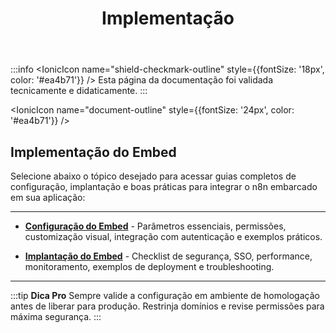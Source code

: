 ﻿---
sidebar_position: 2
title: Implementação
description: Guia de implementação do sistema de embed do n8n
keywords: [n8n, embed, implementação, configuração, integração]
---


:::info
<IonicIcon name="shield-checkmark-outline" style={{fontSize: '18px', color: '#ea4b71'}} />
Esta página da documentação foi validada tecnicamente e didaticamente.
:::

<IonicIcon name="document-outline" style={{fontSize: '24px', color: '#ea4b71'}} />

## Implementação do Embed

Selecione abaixo o tópico desejado para acessar guias completos de configuração, implantação e boas práticas para integrar o n8n embarcado em sua aplicação:

---

- **[Configuração do Embed](./configuracao)** - Parâmetros essenciais, permissões, customização visual, integração com autenticação e exemplos práticos.

- **[Implantação do Embed](./implantacao)** - Checklist de segurança, SSO, performance, monitoramento, exemplos de deployment e troubleshooting.

---

:::tip **Dica Pro**
Sempre valide a configuração em ambiente de homologação antes de liberar para produção. Restrinja domínios e revise permissões para máxima segurança.
:::
